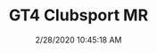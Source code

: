 ---
width: 2000
height: 1333
title: GT4 Clubsport MR
description: The carbon panels on a Porsche GT4 Clubsport MR at Callas Rennsport.
date: 2/28/2020 10:45:18 AM
cameraMake: Sony
cameraModel: ILCE-7M3
lens: ZEISS Batis 2/40 CF
settingsfStop: f/2
settingsISO: ISO 125
settingsShutter: 1/40
settingsFocalLength: 40 mm
---